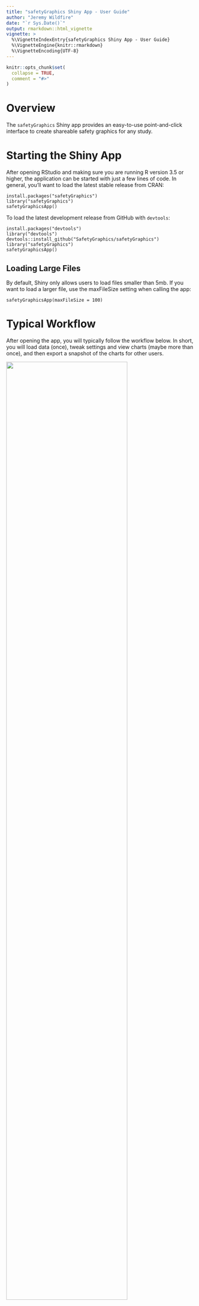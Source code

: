 ```yaml
---
title: "safetyGraphics Shiny App - User Guide"
author: "Jeremy Wildfire"
date: "`r Sys.Date()`"
output: rmarkdown::html_vignette
vignette: >
  %\VignetteIndexEntry{safetyGraphics Shiny App - User Guide}
  %\VignetteEngine{knitr::rmarkdown}
  %\VignetteEncoding{UTF-8}
---
```


```r
knitr::opts_chunk$set(
  collapse = TRUE,
  comment = "#>"
)
```

# Overview

The `safetyGraphics` Shiny app provides an easy-to-use point-and-click interface to create shareable safety graphics for any study.

# Starting the Shiny App

After opening RStudio and making sure you are running R version 3.5 or higher, the application can be started with just a few lines of code. In general, you'll want to load the latest stable release from CRAN:

```
install.packages("safetyGraphics")
library("safetyGraphics")
safetyGraphicsApp()
```

To load the latest development release from GitHub with `devtools`:

```
install.packages("devtools")
library("devtools")
devtools::install_github("SafetyGraphics/safetyGraphics")
library("safetyGraphics")
safetyGraphicsApp()
```

## Loading Large Files

By default, Shiny only allows users to load files smaller than 5mb. If you want to load a larger file, use the maxFileSize setting when calling the app:

```
safetyGraphicsApp(maxFileSize = 100)
```

# Typical Workflow

After opening the app, you will typically follow the workflow below. In short, you will load data (once), tweak settings and view charts (maybe more than once), and then export a snapshot of the charts for other users.

<img src="https://user-images.githubusercontent.com/3680095/51403731-f4b14700-1b16-11e9-9d5a-fb31df48bb87.png" width="80%" >

This workflow lines up with the items in the toolbar for the App.

<img src="https://user-images.githubusercontent.com/26064686/58193918-276c7700-7c92-11e9-80c9-f2eb77ba5d7c.png"  width="90%">

More information about each step in the process is shown below.

## Load Data

When you open the app, you are taken to the Home Tab which contains some general information about the app and links to helpful documentation. Click on the Data Tab and you should see the "Data Upload" and "Data Preview" panels. The preview for the pre-loaded "Example data" dataset is shown by default.

<img src="https://user-images.githubusercontent.com/26064686/58193832-f4c27e80-7c91-11e9-918f-2fed9e034183.png"  width="90%">

To load your own data, simply click the browse button and select a `.csv` or `.sas7bdat` data set. Once the file is loaded, select it in the list at the bottom of the "Data Upload Panel". Once selected, the "Data Preview" panel will update automatically (along with the Settings and Chart tabs).

The charts in the safetyGraphics app are specifically designed for clinical trial safety monitoring, and require laboratory datasets that contain one row per participant per time point per measure. Data mappings for two common [CDISC](https://www.cdisc.org/) data standards - [SDTM](https://www.cdisc.org/standards/foundational/sdtm) and [ADaM](https://www.cdisc.org/standards/foundational/adam) - are pre-loaded in the application. As described below, the app can automatically generate charts for data sets using these standards; other data sets require some user configuration.  

## Update Settings

After loading your data, navigate to the Settings tab to customize the behavior of the charts. This tab includes a Charts panel for selecting the charts you want to visualize and other panels for different types of chart settings. For example, the "Data Mappings" panel (shown below for the "Example Data" ADaM data set) can be used to specify the column that contains the unique subject ID, and on the more general "Appearance Settings" panel, there is an option to specify a warning message to be displayed when the chart loads. You can hover the mouse over any setting label to get more details. The small numbers to the right of the settings labels indicate the number of charts that use the relevant setting. Mousing over them presents a list of these charts.

<img src="https://user-images.githubusercontent.com/26064686/58194007-600c5080-7c92-11e9-9312-822d3be787ef.png"  width="90%">

When possible, items on the settings tab are pre-populated based on the data standard of the selected data set. If a SAS data set with labels is provided, the relevant column labels will appear within brackets [] next to their variable names. You can see this in the Data Mappings screenshot above. See the Case Studies below for more details regarding working with non-standard data and adding customizations to the charts.

## View Chart

Once the settings configuration is complete, click on the Charts tab to view a drop-down of the available charts. A green check will display by charts that are ready to be visualized and a red X will indicate that settings need to be changed in order to render the chart. Simply click one of the options to view it. The chart tab updates automatically when settings are changed or new data is loaded.
More details about chart functionality will be documented in separate vignettes.  

<img src="https://user-images.githubusercontent.com/26064686/58194187-da3cd500-7c92-11e9-8067-76df1987e256.png"  width="90%">

## Export Results

Navigate to the Reports tab to choose reports for export and click the "Export Chart(s)" button at the bottom to create a standalone copy of the charts using the current configuration. The export functionality combines the data, code, and settings for the charts in to a single file. In addition to the charts themselves, the export includes a summary of the tool, and code to recreate the customized charts in R.

<img src="https://user-images.githubusercontent.com/26064686/58194279-1a9c5300-7c93-11e9-8347-b0b0f33be05b.png"  width="90%">

# Case Study #1 - Mapping Non-Standard data

## Overview

When a new data file is loaded, the app will detect whether the dataset is formatted according to ADaM or SDTM data standards.  If the uploaded dataset matches one of these standards, the settings tab will be pre-populated accordingly, and little or no custom user customization will be needed to generate a basic chart. However, no data standard is strictly required; the app also works with data in other formats. The specific data columns required varies between charts. For example, the only firm data requirements for the Hepatic Explorer chart are:

- The data must have one record per participant per timepoint per lab test. That is, the data should be long, not wide.
- The data must have columns for:
    - Unique Subject Identifier (ID Column)
    - Name of Measure or Test (Measure Column)
    - Numeric finding or result (Value Column)
    - Numeric upper limit of normal for the test
    - Numeric lower limit of normal for the test
    - Numeric study day
- The following values must be present in the column corresponding to Measure or Test:
    - Aminotransferase, alanine (ALT)
    - Aminotransferase, aspartate (AST)
    - Alkaline phosphatase (ALP)
    - Total Bilirubin

The app also supports data sets that partially match the pre-loaded data standards. The step-by-step instructions below outline how to create a chart for one such data set.

## Step-by-step

### 1. Open the App

Paste the following code into RStudio:

```
#Code to initialize shiny application
install.packages("safetyGraphics")
library("safetyGraphics")
safetyGraphicsApp()
```

### 2. Load Data

Use the "Browse.." button on the data upload section of the data tab to load a non-standard data set. We'll use the `.csv` saved [here](https://github.com/ASA-DIA-InteractiveSafetyGraphics/safetyGraphics/raw/master/inst/eDISH_app/tests/partialSDTM.csv), but the process is similar for other data sets. Notice that once the data is loaded, the app will detect whether the data matches one of those pre-loaded standards, and a note is added to indicate whether a match is found. Our sample data is a partial match for the SDTM standard. Once you select the newly loaded data set, the app should look like the screen capture below. Click on the Charts tab and note the red X's in the drop-down indicating that user customization is needed.

<img src="https://user-images.githubusercontent.com/26064686/58194590-f2f9ba80-7c93-11e9-8e1f-bb71f79dbe91.png"  width="90%">

### 3. Select Columns

Next, click the "Settings" tab in the nav bar at the top of the page. The page should look something like this:

<img src="https://user-images.githubusercontent.com/26064686/58195352-b9c24a00-7c95-11e9-8c75-e2ee30821ff3.png"  width="90%">

Behind the scenes, a validation process is run to check if the selected settings match up with the selected data set to create a valid chart. Green (for valid) and red (for invalid) status messages are shown after each label in the Settings tab - you can hover the mouse over the status to get more details.

As you can see, we've got several invalid settings with red status messages. We now need to go through and update each invalid setting and turn its status message in to a green "ok". Once all of the individual settings are valid, the red Xs in the Charts drop-down will turn to green checks, and the chart will be created. Let's hover over the red X by the Measure Column Setting to see the detailed description of the failed check:

<img src="https://user-images.githubusercontent.com/26064686/58195501-17ef2d00-7c96-11e9-8550-92f63593962b.png" width="90%">

As you might've guessed from the empty select box, the check failed because no value is specified for the setting. Choosing the measure column is simple. Click the select box to see pre-populated options corresponding to the columns in the data.

<img src="https://user-images.githubusercontent.com/26064686/58195765-b7142480-7c96-11e9-95ea-7848314fe6a3.png" width="60%">

Now select LBTEST for Measure Column and LBDY for the Study Day Column option. Your setting page should look something like this:

<img src="https://user-images.githubusercontent.com/26064686/58195966-37d32080-7c97-11e9-9081-dedf36556052.png" width="90%">

Now we need to fill in the 4 inputs beneath Measure Column. You may have noticed that there were no options available for these inputs when the page loaded. This is because these options are field level data that depend on the Measure Column option. Once you selected a Measure Column, the options for these inputs were populated using the unique values found in that data column. To fill them in, just type the first few letters of lab in the text box. For example, type "Alan" for the Alanine Aminotransferase value input and select the correct option.

<img src="https://user-images.githubusercontent.com/26064686/58196481-656c9980-7c98-11e9-8817-04443b82f6b8.png" width="60%">

Repeat the process for the other 3 "value" inputs and viola, the red x changes to a green check, and the Hepatic Explorer chart is ready.

<img src="https://user-images.githubusercontent.com/26064686/58196573-93ea7480-7c98-11e9-8d49-36fb1de03501.png" width="90%">

### 4. View Chart

Now that we've got the data mapping complete, just select "Hepatic Explorer" from the Chart tab drop-down.

<img src="https://user-images.githubusercontent.com/3680095/51569449-3f9dc800-1e51-11e9-8594-6262358ac79f.png" width="80%">

The chart has lots of useful interactive features built in, but we'll cover those in a separate vignette.

### 5. Export Chart

To export the chart, click the Reports Tab, make sure that the Hepatic Explorer has a check by it, and click the "Export Chart(s)" button. Your chart, along with the other valid charts, will be saved in an `.html` file and downloaded to your machine.

Open the downloaded file in a new tab in your browser and you'll see tabs for each of the charts and an "Info" tab. The Hepatic Explorer tab will be identical to the chart shown above, with all of your customizations intact. The "Info" tab, shown below, has a brief description of the safetyGraphics package and source code that you can use to recreate the charts in R.

<img src="https://user-images.githubusercontent.com/26064686/58196926-4c181d00-7c99-11e9-940d-e264081694a8.png" width="90%">

The html file contains all of the data and code for the chartw and is easy to share. Just send the file to the person you're sharing with, and tell them to open it in their web browser (just double-click the file) - they don't even need R.

## Summary

This case study shows how to create a shareable chart created using custom settings in just a few clicks. Continue reading to find out how to add customizations to your chart.

# Case Study #2 - Adding Customizations

## Overview

Only the most basic settings used by the `safetyGraphics` displays are populated by default, but users can also add a wide variety of additional customization. We'll walk through a few common customizations for the Hepatic Explorer chart in this case study including:

- Adding grouping variables
- Adding filter variables
- Defining which rows should be included in the analyses using the Analysis Flag options
- Defining the baseline measurement using the Baseline options

## Step-by-Step

### 1. Open the App

Just paste this code in to RStudio:

```
#Code to initialize shiny application
install.packages("safetyGraphics")
library("safetyGraphics")
safetyGraphicsApp()
```

We'll use the pre-loaded example data for this case study, so there is no need to load your own data file.

### 2. Add Filters and Groups

The `SafetyGraphics` Hepatic Explorer chart offers native support for data-driven groups and filtering. Any data column can be used to add filter and grouping controls to the chart. One common use case is to add grouping by treatment arm and filtering by site, race and sex. All of this can be done with just a few clicks. As you might have guessed, you just update the "Filter columns" and "Group columns" inputs as shown:

<img src="https://user-images.githubusercontent.com/26064686/58197132-9d281100-7c99-11e9-8608-49ce299e0013.png" width="45%">

Select "Hepatic Explorer from the Charts drop-down tab to see the following chart (with orange boxes added around the newly created filters and groups for emphasis):

<img src="https://user-images.githubusercontent.com/26064686/58197282-ea0be780-7c99-11e9-8304-682533dccc93.png" width="90%">

A word of warning - both grouping and filtering works best using categorical variables with a relatively small number of groups (less than 10 or so). With that said, there is no official limit on the number of unique values to include in a group or filter, so if you followed the example above but chose "AGE" (with over a dozen unique integer values) instead of "AGEGR1" (with 3 categorical levels), you might not love the functionality in the chart. Fortunately, it's easy to go back and update the chart to use the categorized variable instead - just go back to the settings tab and update the corresponding setting.

### 3. Flag Rows of Special Interest

You can also use the settings page to identify important values in the data. For the Hepatic Explorer chart, you can flag baseline values (using the "Baseline column" and "Baseline values" inputs) and values included in the analysis population (using "Analysis Flag column" and "Analysis Flag values" inputs). In both cases, you need to choose the "column" first, and then choose 1 or more corresponding "values".  Here are some suggested settings using our sample data:

<img src="https://user-images.githubusercontent.com/26064686/58197404-2dfeec80-7c9a-11e9-8ddf-62bc0af6577b.png" width="70%">

In the Hepatic Explorer chart, adding a baseline flag enables the users to view a baseline-adjusted version of the chart. Click the chart tab, and then change the "Display Type" control to "Baseline Adjusted (mDish)".

<img src="https://user-images.githubusercontent.com/26064686/58197487-60104e80-7c9a-11e9-8139-6e9f3d709162.png" width="90%">

We're following ADaM conventions and using "flag" columns ending in "FL" and "Y" values for the configuration here, but any column/value combination is allowed. For example, you could use study day 0 to define baseline by setting baseline column to "ADY" and baseline value to "0".

### Summary

This case study shows how to add some basic customizations to your Hepatic Explorer chart with a few clicks in the shiny application. Note that not all customizations are available in the shiny app. You can access more granular settings using the `htmlwidget` that creates the chart (e.g. see `?hep_explorer`) or even by looking at the documentation for the underlying [hep-explorer github repo](https://github.com/SafetyGraphics/hep-explorer) javascript library.  
